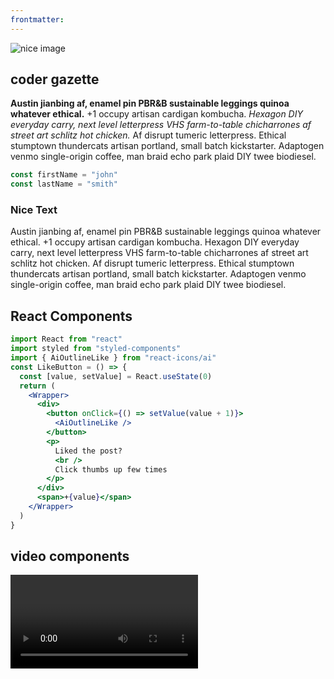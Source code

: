 ```yaml
---
frontmatter:
---
```



<section className="mdx-page">

<div className='mdx-img'>

![nice image](../assets/gatsby-1.png)

 </div>

## coder gazette

**Austin jianbing af, enamel pin PBR&B sustainable leggings quinoa whatever ethical.** +1 occupy artisan cardigan kombucha. *Hexagon DIY everyday carry, next level letterpress VHS farm-to-table chicharrones af street art schlitz hot chicken.* Af disrupt tumeric letterpress. Ethical stumptown thundercats artisan portland, small batch kickstarter. Adaptogen venmo single-origin coffee, man braid echo park plaid DIY twee biodiesel.

<div className="code">

```js
const firstName = "john"
const lastName = "smith"
```

</div>

<div className="nice-text">

<h3>Nice Text</h3>

<FiInfo className="nice-text-icon"></FiInfo>

Austin jianbing af, enamel pin PBR&B sustainable leggings quinoa whatever ethical. +1 occupy artisan cardigan kombucha. Hexagon DIY everyday carry, next level letterpress VHS farm-to-table chicharrones af street art schlitz hot chicken. Af disrupt tumeric letterpress. Ethical stumptown thundercats artisan portland, small batch kickstarter. Adaptogen venmo single-origin coffee, man braid echo park plaid DIY twee biodiesel.

</div>

<h2>React Components</h2>

<Counter />

```jsx
import React from "react"
import styled from "styled-components"
import { AiOutlineLike } from "react-icons/ai"
const LikeButton = () => {
  const [value, setValue] = React.useState(0)
  return (
    <Wrapper>
      <div>
        <button onClick={() => setValue(value + 1)}>
          <AiOutlineLike />
        </button>
        <p>
          Liked the post?
          <br />
          Click thumbs up few times
        </p>
      </div>
      <span>+{value}</span>
    </Wrapper>
  )
}
```

<LikeButton />

<h2>video components</h2>
<RegVideo />

<Video />

<h2>Regular heading</h2>

<h2 title>title heading</h2>

<h4>Inline code</h4>

`console.log('hello there')`

<Link to="/posts" className="btn center-btn">
All Posts
</Link>

</section>